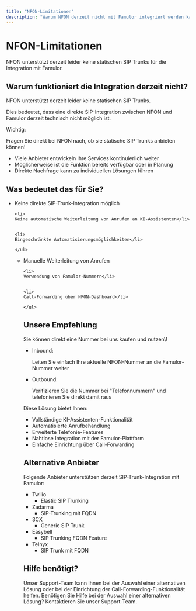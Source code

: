 ```yaml
---
title: "NFON-Limitationen"
description: "Warum NFON derzeit nicht mit Famulor integriert werden kann"
---
```


# NFON-Limitationen

<Note>
  NFON unterstützt derzeit leider keine statischen SIP Trunks für die Integration mit Famulor.
</Note>

## Warum funktioniert die Integration derzeit nicht?

<Card title="Aktuelle technische Limitation" icon="interrobang" color="red">
  NFON unterstützt derzeit leider keine statischen SIP Trunks.

  Dies bedeutet, dass eine direkte SIP-Integration zwischen NFON und Famulor derzeit technisch nicht möglich ist.
</Card>

<Card title="Direkt beim Anbieter nachfragen" icon="phone" color="blue">
  Wichtig:

   Fragen Sie direkt bei NFON nach, ob sie statische SIP Trunks anbieten können\!

  <ul>
  <li>
  Viele Anbieter entwickeln ihre Services kontinuierlich weiter</li>

  
  <li>
  Möglicherweise ist die Funktion bereits verfügbar oder in Planung</li>

  
  <li>
  Direkte Nachfrage kann zu individuellen Lösungen führen</li>

  </ul>
</Card>

## Was bedeutet das für Sie?

<CardGroup cols={2}>
  <Card title="Eingeschränkte Funktionalität" icon="phone" color="orange">
    <ul>
    <li>
    Keine direkte SIP-Trunk-Integration möglich</li>

    
    <li>
    Keine automatische Weiterleitung von Anrufen an KI-Assistenten</li>

    
    <li>
    Eingeschränkte Automatisierungsmöglichkeiten</li>

    </ul>
  </Card>
  <Card title="Alternative Lösungen" icon="lightbulb" color="blue">
    <ul>
    <li>
    Manuelle Weiterleitung von Anrufen</li>

    
    <li>
    Verwendung von Famulor-Nummern</li>

    
    <li>
    Call-Forwarding über NFON-Dashboard</li>

    </ul>
  </Card>
</CardGroup>

## Unsere Empfehlung

<Card title="Einfache Alternative" icon="star" color="green">
  Sie können direkt eine Nummer bei uns kaufen und nutzen\!

  <ul>
  <li>
  Inbound:

   Leiten Sie einfach Ihre aktuelle NFON-Nummer an die Famulor-Nummer weiter</li>

  
  <li>
  Outbound:

   Verifizieren Sie die Nummer bei "Telefonnummern" und telefonieren Sie direkt damit raus</li>

  </ul>

  Diese Lösung bietet Ihnen:

  <ul>
  <li>
  Vollständige KI-Assistenten-Funktionalität</li>

  
  <li>
  Automatisierte Anrufbehandlung</li>

  
  <li>
  Erweiterte Telefonie-Features</li>

  
  <li>
  Nahtlose Integration mit der Famulor-Plattform</li>

  
  <li>
  Einfache Einrichtung über Call-Forwarding</li>

  </ul>
</Card>

## Alternative Anbieter

<Card title="Unterstützte Anbieter" icon="circle-microphone" color="blue">
  Folgende Anbieter unterstützen derzeit SIP-Trunk-Integration mit Famulor:

  <ul>
  <li>
  Twilio

   - Elastic SIP Trunking</li>

  
  <li>
  Zadarma

   - SIP-Trunking mit FQDN</li>

  
  <li>
  3CX

   - Generic SIP Trunk</li>

  
  <li>
  Easybell

   - SIP Trunking FQDN Feature</li>

  
  <li>
  Telnyx

   - SIP Trunk mit FQDN</li>

  </ul>
</Card>

## Hilfe benötigt?

<Tip>
  Unser Support-Team kann Ihnen bei der Auswahl einer alternativen Lösung oder bei der Einrichtung der Call-Forwarding-Funktionalität helfen.
</Tip>

<Card title="Support kontaktieren" icon="headphones" color="blue" href="https://famulor.de/support">
  Benötigen Sie Hilfe bei der Auswahl einer alternativen Lösung? Kontaktieren Sie unser Support-Team.
</Card>